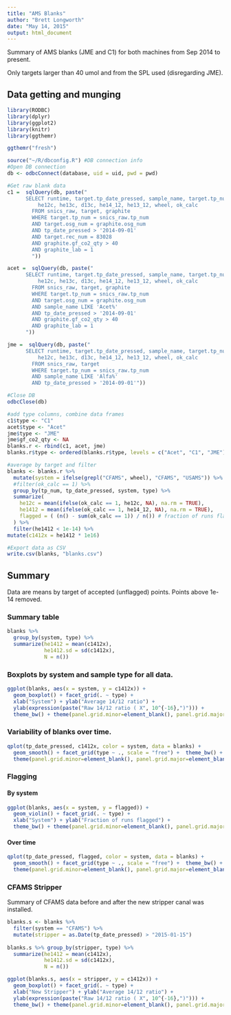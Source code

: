 ```yaml
---
title: "AMS Blanks"
author: "Brett Longworth"
date: "May 14, 2015"
output: html_document
---
```


Summary of AMS blanks (JME and C1) for both machines from Sep 2014 to present. 

Only targets larger than 40 umol and from the SPL used (disregarding JME).

## Data getting and munging

```r
library(RODBC)
library(dplyr)
library(ggplot2)
library(knitr)
library(ggthemr)

ggthemr("fresh")

source("~/R/dbconfig.R") #DB connection info
#Open DB connection
db <- odbcConnect(database, uid = uid, pwd = pwd)

#Get raw blank data
c1 =  sqlQuery(db, paste("
      SELECT runtime, target.tp_date_pressed, sample_name, target.tp_num, gf_co2_qty, 
          he12c, he13c, d13c, he14_12, he13_12, wheel, ok_calc
        FROM snics_raw, target, graphite
      	WHERE target.tp_num = snics_raw.tp_num
        AND target.osg_num = graphite.osg_num
        AND tp_date_pressed > '2014-09-01'
        AND target.rec_num = 83028
        AND graphite.gf_co2_qty > 40
        AND graphite_lab = 1
        "))

acet =  sqlQuery(db, paste("
      SELECT runtime, target.tp_date_pressed, sample_name, target.tp_num, gf_co2_qty, 
          he12c, he13c, d13c, he14_12, he13_12, wheel, ok_calc
        FROM snics_raw, target, graphite
      	WHERE target.tp_num = snics_raw.tp_num
        AND target.osg_num = graphite.osg_num
        AND sample_name LIKE 'Acet%'
        AND tp_date_pressed > '2014-09-01'
        AND graphite.gf_co2_qty > 40
        AND graphite_lab = 1
      "))

jme =  sqlQuery(db, paste("
      SELECT runtime, target.tp_date_pressed, sample_name, target.tp_num, 
          he12c, he13c, d13c, he14_12, he13_12, wheel, ok_calc
        FROM snics_raw, target
      	WHERE target.tp_num = snics_raw.tp_num
        AND sample_name LIKE 'Alfa%'
        AND tp_date_pressed > '2014-09-01'"))

#Close DB
odbcClose(db)

#add type columns, combine data frames
c1$type <- "C1"
acet$type <- "Acet"
jme$type <- "JME"
jme$gf_co2_qty <- NA
blanks.r <- rbind(c1, acet, jme)
blanks.r$type <- ordered(blanks.r$type, levels = c("Acet", "C1", "JME"))

#average by target and filter
blanks <- blanks.r %>%
  mutate(system = ifelse(grepl("CFAMS", wheel), "CFAMS", "USAMS")) %>%
  #filter(ok_calc == 1) %>%
  group_by(tp_num, tp_date_pressed, system, type) %>%
  summarize(
    he12c = mean(ifelse(ok_calc == 1, he12c, NA), na.rm = TRUE),
    he1412 = mean(ifelse(ok_calc == 1, he14_12, NA), na.rm = TRUE),
    flagged = ( (n() - sum(ok_calc == 1)) / n()) # fraction of runs flagged
  ) %>%
  filter(he1412 < 1e-14) %>%
mutate(c1412x = he1412 * 1e16)

#Export data as CSV
write.csv(blanks, "blanks.csv")
```


## Summary

Data are means by target of accepted (unflagged) points. Points above 1e-14 removed.

### Summary table

```r

blanks %>%
  group_by(system, type) %>%
  summarize(he1412 = mean(c1412x),
            he1412.sd = sd(c1412x),
            N = n())
```

### Boxplots by system and sample type for all data.

```r
ggplot(blanks, aes(x = system, y = c1412x)) + 
  geom_boxplot() + facet_grid(. ~ type) + 
  xlab("System") + ylab("Average 14/12 ratio") +
  ylab(expression(paste("Raw 14/12 ratio ( X", 10^{-16},")"))) +
  theme_bw() + theme(panel.grid.minor=element_blank(), panel.grid.major=element_blank())
```

### Variability of blanks over time.

```r
qplot(tp_date_pressed, c1412x, color = system, data = blanks) +
  geom_smooth() + facet_grid(type ~ ., scale = "free") +  theme_bw() + 
  theme(panel.grid.minor=element_blank(), panel.grid.major=element_blank())
```

### Flagging

#### By system
```r
ggplot(blanks, aes(x = system, y = flagged)) + 
  geom_violin() + facet_grid(. ~ type) + 
  xlab("System") + ylab("Fraction of runs flagged") +
  theme_bw() + theme(panel.grid.minor=element_blank(), panel.grid.major=element_blank())
```

#### Over time

```r
qplot(tp_date_pressed, flagged, color = system, data = blanks) +
  geom_smooth() + facet_grid(type ~ ., scale = "free") +  theme_bw() + 
  theme(panel.grid.minor=element_blank(), panel.grid.major=element_blank())
```

### CFAMS Stripper

Summary of CFAMS data before and after the new stripper canal was installed.

```r
blanks.s <- blanks %>%
  filter(system == "CFAMS") %>%
  mutate(stripper = as.Date(tp_date_pressed) > "2015-01-15")
  
blanks.s %>% group_by(stripper, type) %>%
  summarize(he1412 = mean(c1412x),
            he1412.sd = sd(c1412x),
            N = n())

ggplot(blanks.s, aes(x = stripper, y = c1412x)) + 
  geom_boxplot() + facet_grid(. ~ type) + 
  xlab("New Stripper") + ylab("Average 14/12 ratio") +
  ylab(expression(paste("Raw 14/12 ratio ( X", 10^{-16},")"))) +
  theme_bw() + theme(panel.grid.minor=element_blank(), panel.grid.major=element_blank())


```

